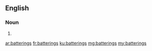 ==English==

===Noun===
{{head|en|plural}}

# {{plural of|battering|lang=en|nocat=1}}

[[ar:batterings]]
[[fr:batterings]]
[[ku:batterings]]
[[mg:batterings]]
[[my:batterings]]